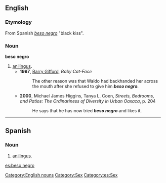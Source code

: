 ==English==

===Etymology===
From Spanish ''[[beso negro#Spanish|beso negro]]'' "black kiss".

===Noun===
'''beso negro'''

# [[anilingus]].
#* '''1997''', [[w:Barry Gifford|Barry Gifford]], ''Baby Cat-Face''
#*: The other reason was that Waldo had backhanded her across the mouth after she refused to give him '''''beso negro'''''.
#* '''2000''', Michael James Higgins, Tanya L. Coen, ''Streets, Bedrooms, and Patios: The Ordinariness of Diversity in Urban Oaxaca'', p. 204
#*: He says that he has now tried '''''beso negro''''' and likes it.

[[Category:English nouns]]
[[Category:Sex]]

----

==Spanish==

===Noun===
{{es-noun-m|pl=besos negros}}

# [[anilingus]].

[[Category:es:Sex]]

[[es:beso negro]]